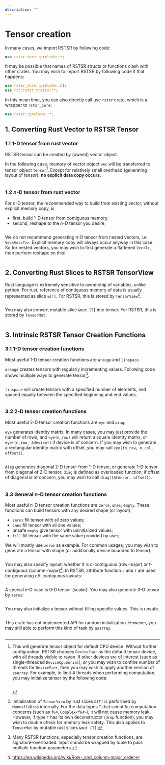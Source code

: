 ```yaml
---
description: ""
---
```


# Tensor creation

In many cases, we import RSTSR by following code:
```rust
use rstsr_core::prelude::*;
```

It may be possible that names of RSTSR structs or functions clash with other crates.
You may wish to import RSTSR by following code if that happens:
```rust
use rstsr_core::prelude::rt;
use rt::rstsr_traits::*;
```

In this mean time, you can also directly call use `rstsr` crate, which is a wrapper to `rstsr_core`:
```rust
use rstsr::prelude::*;
```

## 1. Converting Rust Vector to RSTSR Tensor

### 1.1 1-D tensor from rust vector

RSTSR tensor can be created by (owned) vector object.

In the following case, memory of vector object `vec` will be transferred to tensor object `tensor`[^1].
Except for relatively small overhead (generating layout of tensor), **no explicit data copy occurs**.

```rust file=../../listings/features-default/tests/tensor_creation.rs anchor=example_01
```

[^1]:
    This will generate tensor object for default CPU device.
    Without further configuration, RSTSR chooses `DeviceFaer` as the default tensor device, with all threads visible to rayon.
    If other devices are of interest (such as single-threaded `DeviceCpuSerial`), or you may wish to confine number of threads for `DeviceFaer`, then you may wish to apply another version of `asarray`.
    For example, to limit 4 threads when performing computation, you may initialize tensor by the following code:
    ```rust file=../../listings/features-default/tests/tensor_creation.rs anchor=example_02
    ```

### 1.2 $n$-D tensor from rust vector

For $n$-D tensor, the recommended way to build from existing vector, without explicit memory copy, is
- first, build 1-D tensor from contiguous memory;
- second, reshape to the $n$-D tensor you desire;

```rust file=../../listings/features-default/tests/tensor_creation.rs anchor=example_03
```

We do not recommend generating $n$-D tensor from nested vectors, i.e. `Vec<Vec<T>>`.
Explicit memory copy will always occur anyway in this case.
So for nested vectors, you may wish to first generate a flattened `Vec<T>`, then perform reshape on this:
```rust file=../../listings/features-default/tests/tensor_creation.rs anchor=example_04
```

## 2. Converting Rust Slices to RSTSR TensorView

Rust language is extremely sensitive to ownership of variables, unlike python.
For rust, reference of contiguous memory of data is usually represented as slice `&[T]`.
For RSTSR, this is stored by `TensorView`[^2].

```rust file=../../listings/features-default/tests/tensor_creation.rs anchor=example_05
```

You may also convert mutable slice `&mut [T]` into tensor. For RSTSR, this is stored by `TensorMut`:

```rust file=../../listings/features-default/tests/tensor_creation.rs anchor=example_06
```

[^2]: Initialization of `TensorView` by rust slices `&[T]` is performed by `ManuallyDrop` internally.
For the data types `T` that scientific computation concerns (such as `f64`, `Complex<f64>`), it will not cause memory leak.
However, if type `T` has its own deconstructor (`drop` function), you may wish to double check for memory leak safety.
This also applies to `TensorMut` by mutable rust slices `&mut [T]`.

## 3. Intrinsic RSTSR Tensor Creation Functions

### 3.1 1-D tensor creation functions

Most useful 1-D tensor creation functions are `arange` and `linspace`.

`arange` creates tensors with regularly incrementing values.
Following code shows multiple ways to generate tensor[^3].

```rust file=../../listings/features-default/tests/tensor_creation.rs anchor=example_arange
```

[^3]: Many RSTSR functions, especially tensor creation functions, are signature-overloaded.
Input should be wrapped by tuple to pass multiple function parameters.

`linspace` will create tensors with a specified number of elements, and spaced equally between the specified beginning and end values.

```rust file=../../listings/features-default/tests/tensor_creation.rs anchor=example_linspace
```

### 3.2 2-D tensor creation functions

Most useful 2-D tensor creation functions are `eye` and `diag`.

`eye` generates identity matrix.
In many cases, you may just provide the number of rows, and `eye(n_row)` will return a square identity matrix, or `eye((n_row, &device))` if device is of concern.
If you may wish to generate a rectangular identity matrix with offset, you may call `eye((n_row, n_col, offset))`.

```rust file=../../listings/features-default/tests/tensor_creation.rs anchor=example_eye
```

`diag` generates diagonal 2-D tensor from 1-D tensor, or generate 1-D tensor from diagonal of 2-D tensor.
`diag` is defined as overloaded function; if offset of diagonal is of concern, you may wish to call `diag((&tensor, offset))`.

```rust file=../../listings/features-default/tests/tensor_creation.rs anchor=example_diag
```

### 3.3 General $n$-D tensor creation functions

Most useful $n$-D tensor creation functions are `zeros`, `ones`, `empty`.
These functions can build tensors with any desired shape (or layout).

- `zeros` fill tensor with all zero values;
- `ones` fill tensor with all one values;
- unsafe `empty` give tensor with uninitialized values;
- `fill` fill tensor with the same value provided by user;

We will mostly use `zeros` as example.
For common usages, you may wish to generate a tensor with shape (or additionally device bounded to tensor):

```rust file=../../listings/features-default/tests/tensor_creation.rs anchor=example_zeros_01
```

You may also specify layout: whether it is c-contiguous (row-major) or f-contiguous (column-major)[^4].
In RSTSR, attribute function `c` and `f` are used for generating c/f-contiguous layouts:

```rust file=../../listings/features-default/tests/tensor_creation.rs anchor=example_zeros_02
```

[^4]: https://en.wikipedia.org/wiki/Row-_and_column-major_order

A special $n$-D case is 0-D tensor (scalar). You may also generate 0-D tensor by `zeros`:

```rust file=../../listings/features-default/tests/tensor_creation.rs anchor=example_zeros_03
```

You may also initialize a tensor without filling specific values. This is unsafe.

```rust file=../../listings/features-default/tests/tensor_creation.rs anchor=example_empty
```

This crate has not implemented API for random initialization.
However, you may still able to perform this kind of task by `asarray`.

```rust file=../../listings/features-default/tests/tensor_creation.rs anchor=example_random
```


